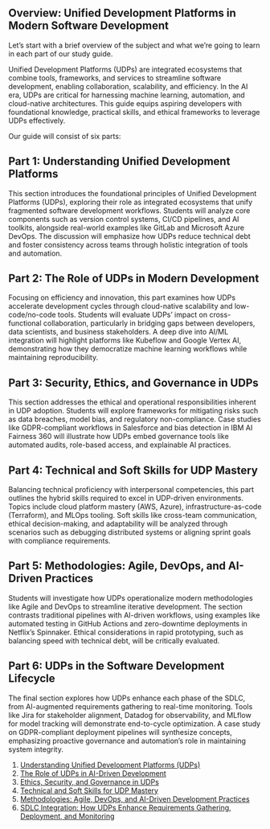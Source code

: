 ## **Overview: Unified Development Platforms in Modern Software Development**
Let's start with a brief overview of the subject and what we're going to learn in each part of our study guide.

Unified Development Platforms (UDPs) are integrated ecosystems that combine tools, frameworks, and services to streamline software development, enabling collaboration, scalability, and efficiency. In the AI era, UDPs are critical for harnessing machine learning, automation, and cloud-native architectures. This guide equips aspiring developers with foundational knowledge, practical skills, and ethical frameworks to leverage UDPs effectively.

Our guide will consist of six parts:

<!-- **Key Themes**:   -->
<!-- 1. **Definition**: Core principles, components, and examples of UDPs.   -->
<!-- 2. **Role**: Impact on development speed, cross-team collaboration, and AI integration.   -->
<!-- 3. **Responsibility**: Security, ethics, and governance in UDP workflows.   -->
<!-- 4. **Skills**: Technical and soft skills required to master UDPs.   -->
<!-- 5. **Methodologies**: Agile, DevOps, and AI-driven development practices.   -->
<!-- 6. **SDLC Integration**: How UDPs enhance requirements gathering, deployment, and monitoring. -->
<!---->

## **Part 1: Understanding Unified Development Platforms**  
This section introduces the foundational principles of Unified Development Platforms (UDPs), exploring their role as integrated ecosystems that unify fragmented software development workflows. Students will analyze core components such as version control systems, CI/CD pipelines, and AI toolkits, alongside real-world examples like GitLab and Microsoft Azure DevOps. The discussion will emphasize how UDPs reduce technical debt and foster consistency across teams through holistic integration of tools and automation.  

## **Part 2: The Role of UDPs in Modern Development**  
Focusing on efficiency and innovation, this part examines how UDPs accelerate development cycles through cloud-native scalability and low-code/no-code tools. Students will evaluate UDPs’ impact on cross-functional collaboration, particularly in bridging gaps between developers, data scientists, and business stakeholders. A deep dive into AI/ML integration will highlight platforms like Kubeflow and Google Vertex AI, demonstrating how they democratize machine learning workflows while maintaining reproducibility.  

## **Part 3: Security, Ethics, and Governance in UDPs**  
This section addresses the ethical and operational responsibilities inherent in UDP adoption. Students will explore frameworks for mitigating risks such as data breaches, model bias, and regulatory non-compliance. Case studies like GDPR-compliant workflows in Salesforce and bias detection in IBM AI Fairness 360 will illustrate how UDPs embed governance tools like automated audits, role-based access, and explainable AI practices.  

## **Part 4: Technical and Soft Skills for UDP Mastery**  
Balancing technical proficiency with interpersonal competencies, this part outlines the hybrid skills required to excel in UDP-driven environments. Topics include cloud platform mastery (AWS, Azure), infrastructure-as-code (Terraform), and MLOps tooling. Soft skills like cross-team communication, ethical decision-making, and adaptability will be analyzed through scenarios such as debugging distributed systems or aligning sprint goals with compliance requirements.  

## **Part 5: Methodologies: Agile, DevOps, and AI-Driven Practices**  
Students will investigate how UDPs operationalize modern methodologies like Agile and DevOps to streamline iterative development. The section contrasts traditional pipelines with AI-driven workflows, using examples like automated testing in GitHub Actions and zero-downtime deployments in Netflix’s Spinnaker. Ethical considerations in rapid prototyping, such as balancing speed with technical debt, will be critically evaluated.  

## **Part 6: UDPs in the Software Development Lifecycle**  
The final section explores how UDPs enhance each phase of the SDLC, from AI-augmented requirements gathering to real-time monitoring. Tools like Jira for stakeholder alignment, Datadog for observability, and MLflow for model tracking will demonstrate end-to-cycle optimization. A case study on GDPR-compliant deployment pipelines will synthesize concepts, emphasizing proactive governance and automation’s role in maintaining system integrity.  

1. [Understanding Unified Development Platforms (UDPs)](understanding-udp.qmd)
2. [The Role of UDPs in AI-Driven Development](ai-driven-dev.qmd)
3. [Ethics, Security, and Governance in UDPs](ethics-security-governance.qmd)
4. [Technical and Soft Skills for UDP Mastery](skills.qmd)
5. [Methodologies: Agile, DevOps, and AI-Driven Development Practices](methodologies.qmd)
6. [SDLC Integration: How UDPs Enhance Requirements Gathering, Deployment, and Monitoring](sdlc.qmd)
